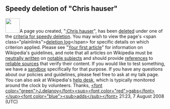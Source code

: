 <article id="18762422" title=User talk:Robkendall>
	<talkpage id="18762422" title="User talk:Robkendall">
== Speedy deletion of &quot;Chris hauser&quot; ==

[[Image:Information.svg|left|45px|]]A page you created, &quot;[[:Chris hauser]]&quot;, has been [[Wikipedia:Deletion policy|deleted]] under one of the [[Wikipedia:Criteria for speedy deletion|criteria for speedy deletion]].  You may wish to view the page's &lt;span class=&quot;plainlinks&quot;&gt;[http://en.wikipedia.org/w/index.php?title=Special%3ALog&amp;type=delete&amp;page=Chris+hauser deletion log]&lt;/span&gt; for specific details on which criterion applied. Please see &quot;[[Wikipedia:Your first article|Your first article]]&quot; for information on Wikipedia's guidelines, and note that all articles on Wikipedia must be [[WP:NPOV|neutrally written]] on [[WP:N|notable subjects]] and should provide [[WP:CITE|references]] to [[WP:RELIABLE|reliable sources]] that verify their content. If you would like to test something, we have a [[WP:SB|sandbox]] specifically for that purpose. If you have any questions about our policies and guidelines, please feel free to ask at my talk page. You can also ask at Wikipedia's [[Wikipedia:Help desk|help desk]], which is typically monitored around the clock by volunteers. Thanks, [[User:J.delanoy|&lt;font color=&quot;green&quot;&gt;J'''.'''delanoy&lt;/font&gt;]][[User Talk:J.delanoy|&lt;sup&gt;&lt;font color=&quot;red&quot;&gt;gabs&lt;/font&gt;&lt;/sup&gt;]][[Special:Contributions/J.delanoy|&lt;font color=&quot;blue&quot;&gt;&lt;sub&gt;adds&lt;/sub&gt;&lt;/font&gt;]] 21:23, 7 August 2008 (UTC)
	</talkpage>
</article>
